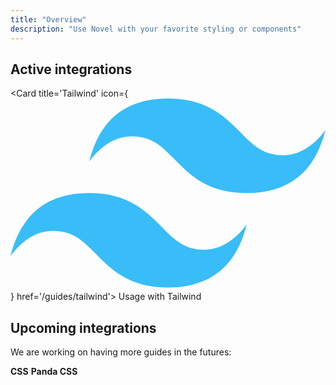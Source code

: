 ```yaml
---
title: "Overview"
description: "Use Novel with your favorite styling or components"
---
```


## Active integrations

  <Card
    title='Tailwind'
    icon={
        <svg className='h-8 w-8' xmlns="http://www.w3.org/2000/svg" fill="none" viewBox="0 0 54 33">
            <g clipPath="url(#prefix__clip0)">
                <path fill="#38bdf8" fillRule="evenodd" d="M27 0c-7.2 0-11.7 3.6-13.5 10.8 2.7-3.6 5.85-4.95 9.45-4.05 2.054.513 3.522 2.004 5.147 3.653C30.744 13.09 33.808 16.2 40.5 16.2c7.2 0 11.7-3.6 13.5-10.8-2.7 3.6-5.85 4.95-9.45 4.05-2.054-.513-3.522-2.004-5.147-3.653C36.756 3.11 33.692 0 27 0zM13.5 16.2C6.3 16.2 1.8 19.8 0 27c2.7-3.6 5.85-4.95 9.45-4.05 2.054.514 3.522 2.004 5.147 3.653C17.244 29.29 20.308 32.4 27 32.4c7.2 0 11.7-3.6 13.5-10.8-2.7 3.6-5.85 4.95-9.45 4.05-2.054-.513-3.522-2.004-5.147-3.653C23.256 19.31 20.192 16.2 13.5 16.2z" />
            </g>
            <defs>
                <clipPath id="prefix__clip0">
                    <path fill="#fff" d="M0 0h54v32.4H0z"/>
                </clipPath>
            </defs>
        </svg>
    }
    href='/guides/tailwind'>
    Usage with Tailwind

  </Card>

## Upcoming integrations

We are working on having more guides in the futures:

<Card>
  <b>CSS</b>
</Card>
<Card href='https://panda-css.com/'>
  <b>Panda CSS</b>
</Card>
